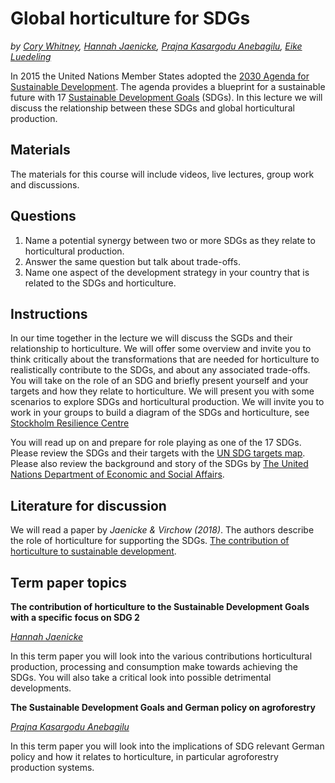 # Global horticulture for SDGs {#SDGs}
*by [Cory Whitney](http://www.hortibonn.de/author/dr.-cory-whitney/), [Hannah Jaenicke](http://www.hortibonn.de/author/dr.-hannah-jaenicke/), [Prajna Kasargodu Anebagilu](https://www.gartenbauwissenschaft.uni-bonn.de/author/dr.-prajna-kasargodu-anebagilu/), [Eike Luedeling](http://www.hortibonn.de/author/prof.-dr.-eike-luedeling/)*

In 2015 the United Nations Member States adopted the [2030 Agenda for Sustainable Development](https://sdgs.un.org/2030agenda). The agenda provides a blueprint for a sustainable future with 17 [Sustainable Development Goals](https://sdgs.un.org/goals) (SDGs). In this lecture we will discuss the relationship between these SDGs and global horticultural production.

## Materials

The materials for this course will include videos, live lectures, group work and discussions. 

## Questions

1. Name a potential synergy between two or more SDGs as they relate to horticultural production.
1. Answer the same question but talk about trade-offs.
1. Name one aspect of the development strategy in your country that is related to the SDGs and horticulture.


## Instructions

In our time together in the lecture we will discuss the SGDs and their relationship to horticulture. We will offer some overview and invite you to think critically about the transformations that are needed for horticulture to realistically contribute to the SDGs, and about any associated trade-offs. You will take on the role of an SDG and briefly present yourself and your targets and how they relate to horticulture. We will present you with some scenarios to explore SDGs and horticultural production. We will invite you to work in your groups to build a diagram of the SDGs and horticulture, see [Stockholm Resilience Centre](https://www.stockholmresilience.org/research/research-news/2016-06-14-the-sdgs-wedding-cake.html)

You will read up on and prepare for role playing as one of the 17 SDGs. Please review the SDGs and their targets with the [UN SDG targets map](https://maps.kontextlab.com/client/unitednations/158). Please also review the background and story of the SDGs by [The United Nations Department of Economic and Social Affairs](https://sdgs.un.org/goals). 

## Literature for discussion

We will read a paper by *Jaenicke & Virchow (2018)*. The authors describe the role of horticulture for supporting the SDGs. [The contribution of horticulture to sustainable development](https://ecampus.uni-bonn.de/goto_ecampus_file_3168923_download.html). 

## Term paper topics

**The contribution of horticulture to the Sustainable Development Goals with a specific focus on SDG 2**

*[Hannah Jaenicke](https://ecampus.uni-bonn.de/goto_ecampus_file_3168923_download.html)*

In this term paper you will look into the various contributions horticultural production, processing and consumption make towards achieving the SDGs. You will also take a critical look into possible detrimental developments.

**The Sustainable Development Goals and German policy on agroforestry**

*[Prajna Kasargodu Anebagilu](https://www.gartenbauwissenschaft.uni-bonn.de/author/dr.-prajna-kasargodu-anebagilu/)*

In this term paper you will look into the implications of SDG relevant German policy and how it relates to horticulture, in particular agroforestry production systems. 
